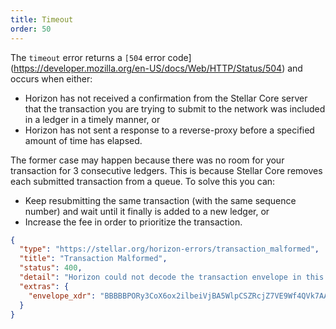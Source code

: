 ```yaml
---
title: Timeout
order: 50
---
```



The `timeout` error returns a `[504` error code](https://developer.mozilla.org/en-US/docs/Web/HTTP/Status/504) and occurs when either:
- Horizon has not received a confirmation from the Stellar Core server that the transaction you are trying to submit to the network was included in a ledger in a timely manner, or
- Horizon has not sent a response to a reverse-proxy before a specified amount of time has elapsed. 

The former case may happen because there was no room for your transaction for 3 consecutive ledgers. This is because Stellar Core removes each submitted transaction from a queue. To solve this you can: 
- Keep resubmitting the same transaction (with the same sequence number) and wait until it finally is added to a new ledger, or
- Increase the fee in order to prioritize the transaction.

<ExampleResponse title="Example Response for a 'Timeout' Status Code">

```json
{
  "type": "https://stellar.org/horizon-errors/transaction_malformed",
  "title": "Transaction Malformed",
  "status": 400,
  "detail": "Horizon could not decode the transaction envelope in this request. A transaction should be an XDR TransactionEnvelope struct encoded using base64.  The envelope read from this request is echoed in the `extras.envelope_xdr` field of this response for your convenience.",
  "extras": {
    "envelope_xdr": "BBBBBPORy3CoX6ox2ilbeiVjBA5WlpCSZRcjZ7VE9Wf4QVk7AAAAZAAAQz0AAAACAAAAAAAAAAAAAAABAAAAAAAAAAEAAAAA85HLcKhfqjHaKVt6JWMEDlaWkJJlFyNntUT1Z/hBWTsAAAAAAAAAAAL68IAAAAAAAAAAARN17BEAAABAA9Ad7OKc7y60NT/JuobaHOfmuq8KbZqcV6G/es94u9yT84fi0aI7tJsFMOyy8cZ4meY3Nn908OU+KfRWV40UCw=="
  }
}
```

</ExampleResponse>